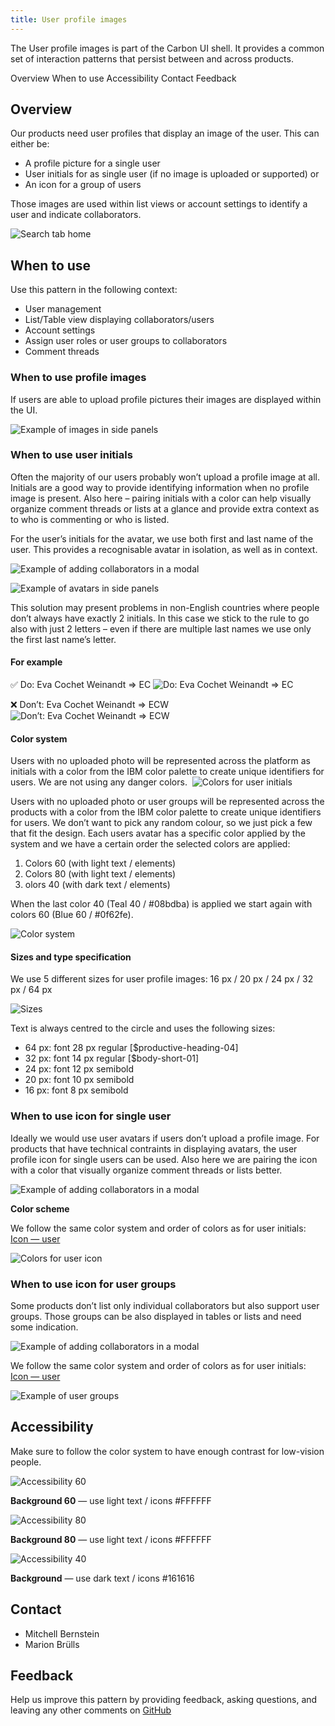 ```yaml
---
title: User profile images
---
```


<PageDescription>

The User profile images is part of the Carbon UI shell. It provides a common set of interaction patterns that persist between and across products.

</PageDescription>

<AnchorLinks>
<AnchorLink>Overview</AnchorLink>
<AnchorLink>When to use</AnchorLink>
<AnchorLink>Accessibility</AnchorLink>
<AnchorLink>Contact</AnchorLink>
<AnchorLink>Feedback</AnchorLink>
</AnchorLinks>

## Overview

Our products need user profiles that display an image of the user. This can either be:
- A profile picture for a single user
- User initials for as single user (if no image is uploaded or supported) or
- An icon for a group of users

Those images are used within list views or account settings to identify a user and indicate collaborators. 

![Search tab home](images/1.jpg)

## When to use

Use this pattern in the following context:
- User management
- List/Table view displaying collaborators/users
- Account settings
- Assign user roles or user groups to collaborators
- Comment threads

### When to use profile images 

If users are able to upload profile pictures their images are displayed within the UI. 

![Example of images in side panels](images/example-side-panels-images.png)

### When to use user initials

Often the majority of our users probably won’t upload a profile image at all. Initials are a good way to provide identifying information when no profile image is present. Also here – pairing initials with a color can help visually organize comment threads or lists at a glance and provide extra context as to who is commenting or who is listed.

For the user’s initials for the avatar, we use both first and last name of the user. This provides a recognisable avatar in isolation, as well as in context. 

![Example of adding collaborators in a modal](images/example-add-collaborator-modal.png)

![Example of avatars in side panels](images/example-side-panels-avatars.jpg)

This solution may present problems in non-English countries where people don’t always have exactly 2 initials. In this case we stick to the rule to go also with just 2 letters – even if there are multiple last names we use only the first last name’s letter.

#### For example

✅ Do: Eva Cochet Weinandt => EC
![Do: Eva Cochet Weinandt => EC](images/Do.png)

❌ Don’t: Eva Cochet Weinandt => ECW
![Don’t: Eva Cochet Weinandt => ECW](images/Dont.png)

#### Color system
Users with no uploaded photo will be represented across the platform as initials with a color from the IBM color palette to create unique identifiers for users. We are not using any danger colors. 
![Colors for user initials](images/colors-user-initials.png)

Users with no uploaded photo or user groups will be represented across the products with a color from the IBM color palette to create unique identifiers for users. We don’t want to pick any random colour, so we just pick a few that fit the design. Each users avatar has a specific color applied by the system and we have a certain order the selected colors are applied:

1. Colors 60 (with light text / elements)
2. Colors 80 (with light text / elements)
3. olors 40 (with dark text / elements)

When the last color 40 (Teal 40 / #08bdba) is applied we start again with colors 60 (Blue 60 / #0f62fe).

![Color system](images/colorsystem.png)

#### Sizes and type specification
We use 5 different sizes for user profile images:
16 px / 20 px / 24 px / 32 px / 64 px

![Sizes](images/Sizes.png)

Text is always centred to the circle and uses the following sizes: 
- 64 px: font 28 px regular [$productive-heading-04]
- 32 px: font 14 px regular [$body-short-01]
- 24 px: font 12 px semibold
- 20 px: font 10 px semibold
- 16 px: font 8 px semibold

### When to use icon for single user
Ideally we would use user avatars if users don’t upload a profile image. For products that have technical contraints in displaying avatars, the user profile icon for single users can be used. Also here we are pairing the icon with a color that visually organize comment threads or lists better.

![Example of adding collaborators in a modal](images/example-add-collaborator-modal.png)

**Color scheme**

We follow the same color system and order of colors as for user initials: [Icon — user](https://github.com/carbon-design-system/carbon/blob/25f35677b90e5b469044520130025a28cf3d3bf2/packages/icons/svg/32/user.svg)

![Colors for user icon](images/colors-single-users.png)

### When to use icon for user groups
Some products don’t list only individual collaborators but also support user groups. Those groups can be also displayed in tables or lists and need some indication.

![Example of adding collaborators in a modal](images/example-add-collaborator-modal.png)

We follow the same color system and order of colors as for user initials: [Icon — user](https://github.com/carbon-design-system/carbon/blob/25f35677b90e5b469044520130025a28cf3d3bf2/packages/icons/svg/32/user.svg)

![Example of user groups](images/colors-user-groups.png)

## Accessibility

Make sure to follow the color system to have enough contrast for low-vision people. 

![Accessibility 60](images/Accessibility-60.png)

**Background 60** — use light text / icons #FFFFFF

![Accessibility 80](images/Accessibility-80.png)

**Background 80** — use light text / icons #FFFFFF

![Accessibility 40](images/Accessibility-40.png)

**Background** — use dark text / icons #161616

## Contact

- Mitchell Bernstein
- Marion Brülls

## Feedback
Help us improve this pattern by providing feedback, asking questions, and leaving any other comments on [GitHub](https://github.ibm.com/CDAI-design/pal)